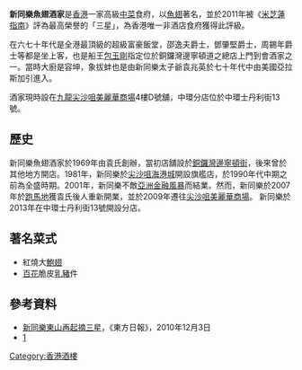 {{noteTA
|1=zh-hans:米其林;zh-hk:米芝蓮;zh-tw:米其林;
}}
'''新同樂魚翅酒家'''是[[香港|香港]]一家高級[[中菜|中菜]]食府，以[[魚翅|魚翅]]著名，並於2011年被《[[米芝蓮指南|米芝蓮指南]]》評為最高榮譽的「三星」，為香港唯一非酒店食府獲得此評級。

在六七十年代是全港最頂級的超級富豪飯堂，邵逸夫爵士，鄧肇堅爵士，周錫年爵士等都是坐上客，也是船王[[包玉剛|包玉剛]]指定位於銅鑼灣邊寧頓道之總店上門到會酒家之一。當時大廚是容坤，象拔蚌也是由新同樂太子爺袁兆英於七十年代中由美國亞拉斯加引進入。

酒家現時設在[[九龍|九龍]][[尖沙咀|尖沙咀]][[美麗華商場|美麗華商場]]4樓D號舖，中環分店位於中環士丹利街13號。

==歷史==
新同樂魚翅酒家於1969年由袁氏創辦，當初店舖設於[[銅鑼灣|銅鑼灣]][[邊寧頓街|邊寧頓街]]，後來曾於其他地方開店。1981年，新同樂於[[尖沙咀|尖沙咀]][[海港城|海港城]]開設旗艦店，於1990年代中期之前為全盛時期。2001年，新同樂不敵[[亞洲金融風暴|亞洲金融風暴]]而結業。然而，新同樂於2007年於[[跑馬地|跑馬地]]獲袁氏後人重新開業，並於2009年遷往[[尖沙咀|尖沙咀]][[美麗華商場|美麗華商場]]。
新同樂於2013年在中環士丹利街13號開設分店。

==著名菜式==
*紅燒大[[鮑魚|鮑]][[魚翅|翅]]
*[[蝦|百花]]脆皮[[乳豬|乳豬]]件

==參考資料==
*[https://web.archive.org/web/20101207134642/http://news.hk.msn.com/local/article.aspx?cp-documentid=4653573 新同樂東山再起摘三星]，《東方日報》，2010年12月3日
*[http://www.suntunglok.com.hk/hkbm.php?menuId=5新同樂魚翅酒家]{{dead link|date=2018年3月 |bot=InternetArchiveBot |fix-attempted=yes }}

[[Category:香港酒樓|Category:香港酒樓]]